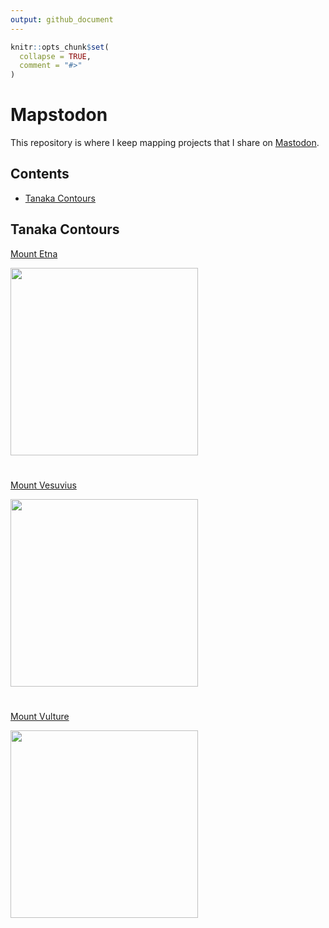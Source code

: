 ```yaml
---
output: github_document
---
```


<!-- README.md is generated from README.Rmd. Please edit that file -->

```r
knitr::opts_chunk$set(
  collapse = TRUE,
  comment = "#>"
)
```

# Mapstodon

<!-- badges: start -->
<!-- badges: end -->

This repository is where I keep mapping projects that I share on [Mastodon](https://mastodon.online/@paezha).

## Contents

- [Tanaka Contours](#tanaka-contours)

## Tanaka Contours {#tanaka-contours}

[Mount Etna](https://github.com/paezha/Mapstodon/tree/master/tanaka-contours-etna)

<img src="tanaka-contours-etna/etna-tanaka-contours.png" align="center" width=300 />

#

[Mount Vesuvius](https://github.com/paezha/Mapstodon/tree/master/tanaka-contours-vesuvius)

<img src="tanaka-contours-vesuvius/vesuvius-tanaka-contours.png" align="center" width=300 />
  
#

[Mount Vulture](https://github.com/paezha/Mapstodon/tree/master/tanaka-contours-vulture)

<img src="tanaka-contours-vulture/vulture-tanaka-contours.png" align="center" width=300 />
